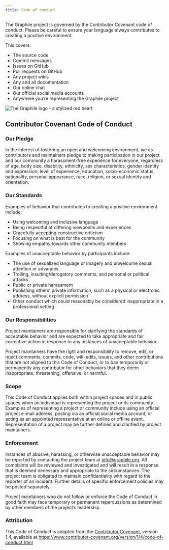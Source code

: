 ```yaml
---
title: Code of conduct
---
```



The Graphile project is governed by the Contributor Covenant code of conduct.
Please be careful to ensure your language always contributes to creating a
positive environment.

This covers:

- The source code
- Commit messages
- Issues on GitHub
- Pull requests on GitHub
- Any project wikis
- Any and all documentation
- Our online chat
- Our official social media accounts
- Anywhere you’re representing the Graphile project

<div className={styles.graphileHeart}>

![The Graphile logo - a stylized red heart](@site/static/img/graphile.optimized.centered.svg)

</div>

## Contributor Covenant Code of Conduct

### Our Pledge

In the interest of fostering an open and welcoming environment, we as
contributors and maintainers pledge to making participation in our project and
our community a harassment-free experience for everyone, regardless of age, body
size, disability, ethnicity, sex characteristics, gender identity and
expression, level of experience, education, socio-economic status, nationality,
personal appearance, race, religion, or sexual identity and orientation.

### Our Standards

Examples of behavior that contributes to creating a positive environment
include:

- Using welcoming and inclusive language
- Being respectful of differing viewpoints and experiences
- Gracefully accepting constructive criticism
- Focusing on what is best for the community
- Showing empathy towards other community members

Examples of unacceptable behavior by participants include:

- The use of sexualized language or imagery and unwelcome sexual attention or
  advances
- Trolling, insulting/derogatory comments, and personal or political attacks
- Public or private harassment
- Publishing others’ private information, such as a physical or electronic
  address, without explicit permission
- Other conduct which could reasonably be considered inappropriate in a
  professional setting

### Our Responsibilities

Project maintainers are responsible for clarifying the standards of acceptable
behavior and are expected to take appropriate and fair corrective action in
response to any instances of unacceptable behavior.

Project maintainers have the right and responsibility to remove, edit, or reject
comments, commits, code, wiki edits, issues, and other contributions that are
not aligned to this Code of Conduct, or to ban temporarily or permanently any
contributor for other behaviors that they deem inappropriate, threatening,
offensive, or harmful.

### Scope

This Code of Conduct applies both within project spaces and in public spaces
when an individual is representing the project or its community. Examples of
representing a project or community include using an official project e-mail
address, posting via an official social media account, or acting as an appointed
representative at an online or offline event. Representation of a project may be
further defined and clarified by project maintainers.

### Enforcement

Instances of abusive, harassing, or otherwise unacceptable behavior may be
reported by contacting the project team at
[info@graphile.org](mailto:info@graphile.org). All complaints will be reviewed
and investigated and will result in a response that is deemed necessary and
appropriate to the circumstances. The project team is obligated to maintain
confidentiality with regard to the reporter of an incident. Further details of
specific enforcement policies may be posted separately.

Project maintainers who do not follow or enforce the Code of Conduct in good
faith may face temporary or permanent repercussions as determined by other
members of the project’s leadership.

### Attribution

This Code of Conduct is adapted from the [Contributor Covenant][homepage],
version 1.4, available at
https://www.contributor-covenant.org/version/1/4/code-of-conduct.html

[homepage]: https://www.contributor-covenant.org
